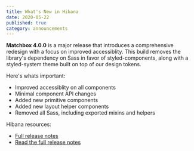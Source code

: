 ```yaml
---
title: What's New in Hibana
date: 2020-05-22
published: true
category: announcements
---
```


**Matchbox 4.0.0** is a major release that introduces a comprehensive redesign with a focus on improved accessiblity. This build removes the library's dependency on Sass in favor of <ExternalLink to="https://styled-components.com/">styled-components</ExternalLink>, along with a <ExternalLink to="http://styled-system.com/">styled-system</ExternalLink> theme built on top of our design tokens.

Here's whats important:

- Improved accessiblity on all components
- Minimal component API changes
- Added new primitive components
- Added new layout helper components
- Removed all Sass, including exported mixins and helpers

Hibana resources:

- [Full release notes](/updates/2020/2020-05-22-4.0.0-release/)
- [Read the full release notes](/updates/2020/2020-05-22-4.0.0-release/)
